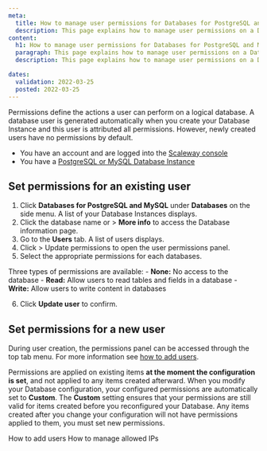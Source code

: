 ```yaml
---
meta:
  title: How to manage user permissions for Databases for PostgreSQL and MySQL
  description: This page explains how to manage user permissions on a Database
content:
  h1: How to manage user permissions for Databases for PostgreSQL and MySQL
  paragraph: This page explains how to manage user permissions on a Database
  description: This page explains how to manage user permissions on a Database

dates:
  validation: 2022-03-25
  posted: 2022-03-25
---
```


Permissions define the actions a user can perform on a logical database. A database user is generated automatically when you create your Database Instance and this user is attributed all permissions. 
However, newly created users have no permissions by default.

<Message type="requirement">

- You have an account and are logged into the [Scaleway console](https://console.scaleway.com)
- You have a [PostgreSQL or MySQL Database Instance](/databases/databases-for-postgresql-and-mysql/quickstart)

</Message>

## Set permissions for an existing user

1. Click **Databases for PostgreSQL and MySQL** under **Databases** on the side menu. A list of your Database Instances displays.
2. Click the database name or <Icon name="more" /> > **More info** to access the Database information page.
3. Go to the **Users** tab. A list of users displays.
4. Click <Icon name="more" /> > Update permissions to open the user permissions panel.
5. Select the appropriate permissions for each databases.

  <Message type="note">

  Three types of permissions are available:
    - **None:** No access to the database
    - **Read:** Allow users to read tables and fields in a database
    - **Write:** Allow users to write content in databases

  </Message>

6. Click **Update user** to confirm. 

## Set permissions for a new user

During user creation, the permissions panel can be accessed through the top tab menu. 
For more information see [how to add users](/databases/databases-for-postgresql-and-mysql/how-to/add-users).

<Message type="note">

Permissions are applied on existing items **at the moment the configuration is set**, and not applied to any items created afterward. 
When you modify your Database configuration, your configured permissions are automatically set to **Custom**. The **Custom** setting ensures that your permissions are still valid for items created before you reconfigured your Database. 
Any items created after you change your configuration will not have permissions applied to them, you must set new permissions.

</Message>

<Navigation title="See Also">
  <PreviousButton to="/databases/databases-for-postgresql-and-mysql/how-to/add-users/">How to add users</PreviousButton>
  <NextButton to="/databases/databases-for-postgresql-and-mysql/how-to/manage-allowed-ip-addresses/">How to manage allowed IPs</NextButton>
</Navigation>
